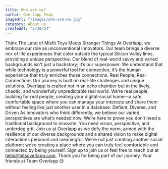 ```yaml
---
title: Who are we?
author: Overlapp Team
imageUrl: "/images/who-are-we.jpg"
category: About us
createdAt: "5/30/24"
---
```


<ContentTitle>Think The Land of Misfit Toys Meets Stranger Things</ContentTitle>
<ContentText>
    At Overlapp, we embrace our role as unconventional innovators. Our team brings a diverse mix of life experiences that color outside the typical Silicon Valley lines, providing a unique
    perspective. Our blend of real-world savvy and varied backgrounds isn't just a backstory; it’s our superpower. We understand that while technology is a powerful tool for connection, it’s the human
    experience that truly enriches those connections.
</ContentText>
<ContentTitle>Real People, Real Connections</ContentTitle>
<ContentText>
    Our journey is built on real-life challenges and unique solutions. Overlapp is crafted not in an echo chamber but in the lively, chaotic, and wonderfully unpredictable real world. We’re real
    people, building for real people, creating your digital-social home—a safe, comfortable space where you can manage your interests and share them without feeling like just another user in a
    database.
</ContentText>
<ContentTitle>Defiant, Diverse, and Driven</ContentTitle>
<ContentText>As innovators who think differently, we believe our varied perspectives are what’s needed now. We’re here to prove you don’t need a traditional background to innovate.</ContentText>
<ContentText>
    You need vision, perspective, and underdog grit. Join us at Overlapp as we defy the norm, armed with the resilience of our diverse backgrounds and a shared vision to make digital interactions
    personal and meaningful.
</ContentText>
<ContentText>We’re not just creating another social platform; we’re creating a place where you can truly feel comfortable and connected by being yourself.</ContentText>
<ContentText>Sign up to join us or feel free to reach out at hello@letsoverlapp.com.</ContentText>
<ContentText>Thank you for being part of our journey. Your friends at Team Overlapp 😊</ContentText>

